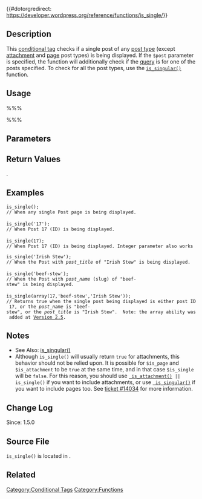 {{#dotorgredirect: https://developer.wordpress.org/reference/functions/is_single/}}

{{Languages|
{{en|Function_Reference/is_single}}
{{ru|Справочник_по_функциям/is single}}
{{es|Function_Reference/is_single}}
{{ja|関数リファレンス/is single}}
{{ko|Function_Reference/is_single}}
{{tr|Fonksiyon_Listesi/is_single}}
}}
==Description==
This [[Conditional Tags|conditional tag]] checks if a single post of any [[Post Types|post type]] (except [[Using Image and File Attachments|attachment]] and [[Pages|page]] post types) is being displayed. If the <tt>$post</tt> parameter is specified, the function will additionally check if the [[Glossary#Query|query]] is for one of the posts specified. To check for all the post types, use the <tt>[[Function Reference/is singular|is_singular()]]</tt> function.

==Usage==
%%%<?php is_single($post); ?>%%%

==Parameters==
{{Parameter|$post|mixed|Post ID, Post Title, Post Slug, or array of posts (WP 2.5+) |optional}}

==Return Values==
{{Return||boolean|''True'' on success, ''false'' on failure}}.

==Examples==
 is_single();
 // When any single Post page is being displayed.
 
 is_single('17');
 // When Post 17 (ID) is being displayed.
 
 is_single(17);
 // When Post 17 (ID) is being displayed. Integer parameter also works

 is_single('Irish Stew');
 // When the Post with ''post_title'' of "Irish Stew" is being displayed.
 
 is_single('beef-stew');
 // When the Post with ''post_name'' (slug) of "beef-stew" is being displayed.
 
 is_single(array(17,'beef-stew','Irish Stew'));
 // Returns true when the single post being displayed is either post ID 17, or the ''post_name'' is "beef-stew", or the ''post_title'' is "Irish Stew".  Note: the array ability was added at [[Version 2.5]].

==Notes==
* See Also: [[Function Reference/is singular|is_singular()]]
* Although <tt>is_single()</tt> will usually return <tt>true</tt> for attachments, this behavior should not be relied upon. It is possible for <tt>$is_page</tt> and <tt>$is_attachment</tt> to be <tt>true</tt> at the same time, and in that case <tt>$is_single</tt> will be <tt>false</tt>. For this reason, you should use <tt>[[Function_Reference/is_attachment | is_attachment()]] || is_single()</tt> if you want to include attachments, or use <tt>[[Function_Reference/is_singular | is_singular()]]</tt> if you want to include pages too. See [https://core.trac.wordpress.org/ticket/14034 ticket #14034] for more information.

==Change Log==
Since: 1.5.0

==Source File==
<!-- Need links to current source code files -->
<tt>is_single()</tt> is located in {{Trac|wp-includes/query.php}}.

==Related==

{{Conditional Tags}}

{{Tag Footer}}

[[Category:Conditional Tags]]
[[Category:Functions]]